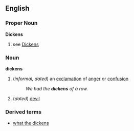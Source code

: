==English==
===Proper Noun===
'''Dickens'''
# see [[Dickens]]
===Noun===
'''dickens'''
#(''informal, dated'') an [[exclamation]] of [[anger]] or [[confusion]]
#:''We had the '''dickens''' of a row.''
#(''dated'') [[devil]]
===Derived terms===
*[[what the dickens]]